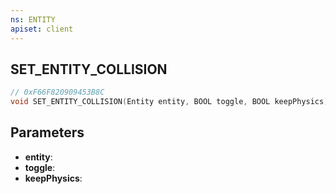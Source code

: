 ```yaml
---
ns: ENTITY
apiset: client
---
```

## SET_ENTITY_COLLISION

```c
// 0xF66F820909453B8C
void SET_ENTITY_COLLISION(Entity entity, BOOL toggle, BOOL keepPhysics);
```


## Parameters
* **entity**:
* **toggle**:
* **keepPhysics**: